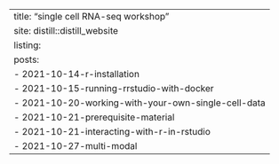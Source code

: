 ---
title: "single cell RNA-seq workshop"
site: distill::distill_website
listing: 
  posts:
    - 2021-10-14-r-installation
    - 2021-10-15-running-rrstudio-with-docker
    - 2021-10-20-working-with-your-own-single-cell-data
    - 2021-10-21-prerequisite-material
    - 2021-10-21-interacting-with-r-in-rstudio
    - 2021-10-27-multi-modal
---